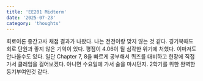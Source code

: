 ```yaml
---
title: 'EE201 Midterm'
date: '2025-07-23'
category: 'thoughts'
---
```


회로이론 중간고사 채점 결과가 나왔다.
나는 전전이랑 맞지 않는 것 같다. 경기북때도 회로 단원과 좋지 않은 기억이 있다.
평점이 4.06이 될 심각한 위기에 처했다. 이마저도 안나올수도 있다.
일단 Chapter 7, 8을 빠르게 공부해서 퀴즈를 대비하고 현장에 직접 가서 클레임을 걸어보겠다.
아니면 수요일에 가서 술을 마시던지.
2학기를 위한 완벽한 동기부여인것 같다.